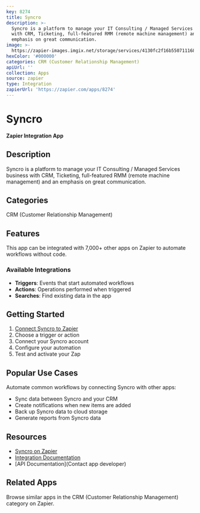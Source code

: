 ```yaml
---
key: 8274
title: Syncro
description: >-
  Syncro is a platform to manage your IT Consulting / Managed Services business
  with CRM, Ticketing, full-featured RMM (remote machine management) and an
  emphasis on great communication.
image: >-
  https://zapier-images.imgix.net/storage/services/4130fc2f16b5507111687c01e15e1d03.png?auto=format%2Ccompress&ixlib=python-3.0.0&q=50
hexColor: '#000000'
categories: CRM (Customer Relationship Management)
apiUrl: ''
collection: Apps
source: zapier
type: Integration
zapierUrl: 'https://zapier.com/apps/8274'
---
```

# Syncro

**Zapier Integration App**

## Description

Syncro is a platform to manage your IT Consulting / Managed Services business with CRM, Ticketing, full-featured RMM (remote machine management) and an emphasis on great communication.

## Categories

CRM (Customer Relationship Management)

## Features

This app can be integrated with 7,000+ other apps on Zapier to automate workflows without code.

### Available Integrations

- **Triggers**: Events that start automated workflows
- **Actions**: Operations performed when triggered
- **Searches**: Find existing data in the app

## Getting Started

1. [Connect Syncro to Zapier](https://zapier.com/apps/8274)
2. Choose a trigger or action
3. Connect your Syncro account
4. Configure your automation
5. Test and activate your Zap

## Popular Use Cases

Automate common workflows by connecting Syncro with other apps:

- Sync data between Syncro and your CRM
- Create notifications when new items are added
- Back up Syncro data to cloud storage
- Generate reports from Syncro data

## Resources

- [Syncro on Zapier](https://zapier.com/apps/8274)
- [Integration Documentation](https://zapier.com/apps/8274/integrations)
- [API Documentation](Contact app developer)

## Related Apps

Browse similar apps in the CRM (Customer Relationship Management) category on Zapier.
